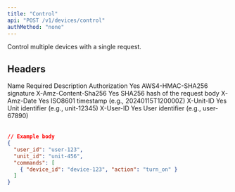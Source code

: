 ```yaml
---
title: "Control"
api: "POST /v1/devices/control"
authMethod: "none"
---
```


Control multiple devices with a single request.

## Headers

<Table>
  <Table.Head>
    <Table.Row>
      <Table.Header>Name</Table.Header>
      <Table.Header>Required</Table.Header>
      <Table.Header>Description</Table.Header>
    </Table.Row>
  </Table.Head>
  <Table.Body>
    <Table.Row>
      <Table.Cell>Authorization</Table.Cell>
      <Table.Cell>Yes</Table.Cell>
      <Table.Cell>AWS4-HMAC-SHA256 signature</Table.Cell>
    </Table.Row>
    <Table.Row>
      <Table.Cell>X-Amz-Content-Sha256</Table.Cell>
      <Table.Cell>Yes</Table.Cell>
      <Table.Cell>SHA256 hash of the request body</Table.Cell>
    </Table.Row>
    <Table.Row>
      <Table.Cell>X-Amz-Date</Table.Cell>
      <Table.Cell>Yes</Table.Cell>
      <Table.Cell>ISO8601 timestamp (e.g., 20240115T120000Z)</Table.Cell>
    </Table.Row>
    <Table.Row>
      <Table.Cell>X-Unit-ID</Table.Cell>
      <Table.Cell>Yes</Table.Cell>
      <Table.Cell>Unit identifier (e.g., unit-12345)</Table.Cell>
    </Table.Row>
    <Table.Row>
      <Table.Cell>X-User-ID</Table.Cell>
      <Table.Cell>Yes</Table.Cell>
      <Table.Cell>User identifier (e.g., user-67890)</Table.Cell>
    </Table.Row>
  </Table.Body>
</Table>

```json
// Example body
{
  "user_id": "user-123",
  "unit_id": "unit-456",
  "commands": [
    { "device_id": "device-123", "action": "turn_on" }
  ]
}
```